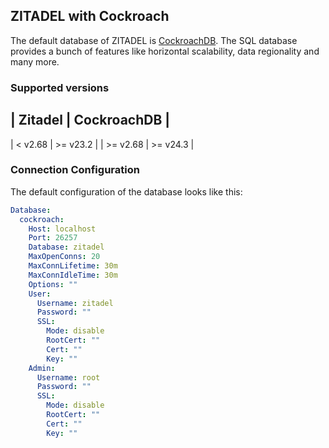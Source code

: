 ## ZITADEL with Cockroach

The default database of ZITADEL is [CockroachDB](https://www.cockroachlabs.com). The SQL database provides a bunch of features like horizontal scalability, data regionality and many more.

### Supported versions

| Zitadel  | CockroachDB |
--------------------------
| < v2.68  | >= v23.2    |
| >= v2.68 | >= v24.3    |

### Connection Configuration

The default configuration of the database looks like this:

```yaml
Database:
  cockroach:
    Host: localhost
    Port: 26257
    Database: zitadel
    MaxOpenConns: 20
    MaxConnLifetime: 30m
    MaxConnIdleTime: 30m
    Options: ""
    User:
      Username: zitadel
      Password: ""
      SSL:
        Mode: disable
        RootCert: ""
        Cert: ""
        Key: ""
    Admin:
      Username: root
      Password: ""
      SSL:
        Mode: disable
        RootCert: ""
        Cert: ""
        Key: ""
```
